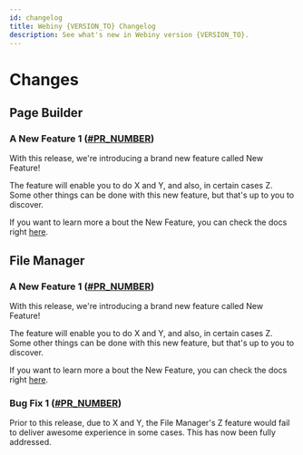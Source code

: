 ```yaml
---
id: changelog
title: Webiny {VERSION_TO} Changelog
description: See what's new in Webiny version {VERSION_TO}.
---
```


# Changes

## Page Builder

### A New Feature 1 ([#PR_NUMBER](https://github.com/webiny/webiny-js/pull/PR_NUMBER))

With this release, we're introducing a brand new feature called New Feature!

The feature will enable you to do X and Y, and also, in certain cases Z. Some other things can be done with this new feature, but that's up to you to discover.

If you want to learn more a bout the New Feature, you can check the docs right [here](#).

## File Manager

### A New Feature 1 ([#PR_NUMBER](https://github.com/webiny/webiny-js/pull/PR_NUMBER))

With this release, we're introducing a brand new feature called New Feature!

The feature will enable you to do X and Y, and also, in certain cases Z. Some other things can be done with this new feature, but that's up to you to discover.

If you want to learn more a bout the New Feature, you can check the docs right [here](#).

### Bug Fix 1 ([#PR_NUMBER](https://github.com/webiny/webiny-js/pull/PR_NUMBER))

Prior to this release, due to X and Y, the File Manager's Z feature would fail to deliver awesome experience in some cases. This has now been fully addressed.
